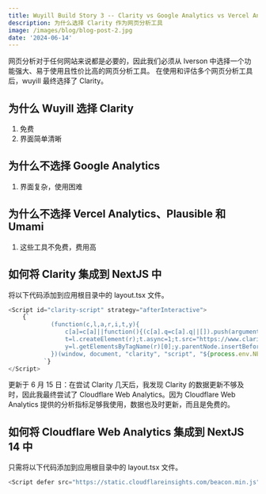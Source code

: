 ```yaml
---
title: Wuyill Build Story 3 -- Clarity vs Google Analytics vs Vercel Analytics vs Plausible Vs Umami
description: 为什么选择 Clarity 作为网页分析工具
image: /images/blog/blog-post-2.jpg
date: '2024-06-14'
---
```


网页分析对于任何网站来说都是必要的，因此我们必须从 Iverson 中选择一个功能强大、易于使用且性价比高的网页分析工具。
在使用和评估多个网页分析工具后，wuyill 最终选择了 Clarity。

## 为什么 Wuyill 选择 Clarity

1. 免费
2. 界面简单清晰

## 为什么不选择 Google Analytics

1. 界面复杂，使用困难

## 为什么不选择 Vercel Analytics、Plausible 和 Umami

1. 这些工具不免费，费用高

## 如何将 Clarity 集成到 NextJS 中

将以下代码添加到应用根目录中的 layout.tsx 文件。

```js
<Script id="clarity-script" strategy="afterInteractive">
    {`
            (function(c,l,a,r,i,t,y){
                c[a]=c[a]||function(){(c[a].q=c[a].q||[]).push(arguments)};
                t=l.createElement(r);t.async=1;t.src="https://www.clarity.ms/tag/"+i;
                y=l.getElementsByTagName(r)[0];y.parentNode.insertBefore(t,y);
            })(window, document, "clarity", "script", "${process.env.NEXT_PUBLIC_CLARITY_PROJECT_ID}");
          `}
</Script>
```

<Callout type="warning">
    更新于 6 月 15 日：在尝试 Clarity 几天后，我发现 Clarity 的数据更新不够及时，因此我最终尝试了 Cloudflare Web Analytics。因为 Cloudflare Web Analytics
    提供的分析指标足够我使用，数据也及时更新，而且是免费的。
</Callout>

## 如何将 Cloudflare Web Analytics 集成到 NextJS 14 中

只需将以下代码添加到应用根目录中的 layout.tsx 文件。

```js
<Script defer src="https://static.cloudflareinsights.com/beacon.min.js" data-cf-beacon='{"token": "xxxxx"}'></Script>
```
